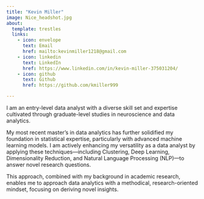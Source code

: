 ```yaml
---
title: "Kevin Miller"
image: Nice_headshot.jpg
about:
  template: trestles
  links:
    - icon: envelope
      text: Email
      href: mailto:kevinmiller1218@gmail.com
    - icon: linkedin
      text: LinkedIn
      href: https://www.linkedin.com/in/kevin-miller-375031204/
    - icon: github
      text: Github
      href: https://github.com/kmiller999

---
```


I am an entry-level data analyst with a diverse skill set and expertise cultivated through graduate-level studies in neuroscience and data analytics.

My most recent master’s in data analytics has further solidified my foundation in statistical expertise, particularly with advanced machine learning models. I am actively enhancing my versatility as a data analyst by applying these techniques—including Clustering, Deep Learning, Dimensionality Reduction, and Natural Language Processing (NLP)—to answer novel research questions.

This approach, combined with my background in academic research, enables me to approach data analytics with a methodical, research-oriented mindset, focusing on deriving novel insights.